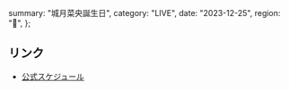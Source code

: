   summary: "城月菜央誕生日",
  category: "LIVE",
  date: "2023-12-25",
  region: "🎂",
};

## リンク

- [公式スケジュール](https://takanenonadeshiko.jp/?p=279)
